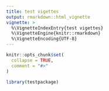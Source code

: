 ```yaml
---
title: test vigettes
output: rmarkdown::html_vignette
vignette: >
  %\VignetteIndexEntry{test vigettes}
  %\VignetteEngine{knitr::rmarkdown}
  %\VignetteEncoding{UTF-8}
---
```


```r
knitr::opts_chunk$set(
  collapse = TRUE,
  comment = "#>"
)
```

```r
library(testpackage)
```
